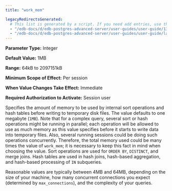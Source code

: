 ```yaml
---
title: "work_mem"

legacyRedirectsGenerated:
  # This list is generated by a script. If you need add entries, use the `legacyRedirects` key.
  - "/edb-docs/d/edb-postgres-advanced-server/user-guides/user-guide/13/work_mem.html"
  - "/edb-docs/d/edb-postgres-advanced-server/user-guides/user-guide/latest/work_mem.html"
---
```


<div id="work_mem" class="registered_link"></div>

**Parameter Type:** Integer

**Default Value:** 1MB

**Range:** 64kB to 2097151kB

**Minimum Scope of Effect:** Per session

**When Value Changes Take Effect:** Immediate

**Required Authorization to Activate:** Session user

Specifies the amount of memory to be used by internal sort operations and hash tables before writing to temporary disk files. The value defaults to one megabyte (`1MB`). Note that for a complex query, several sort or hash operations might be running in parallel; each operation will be allowed to use as much memory as this value specifies before it starts to write data into temporary files. Also, several running sessions could be doing such operations concurrently. Therefore, the total memory used could be many times the value of `work_mem`; it is necessary to keep this fact in mind when choosing the value. Sort operations are used for `ORDER BY`, `DISTINCT`, and merge joins. Hash tables are used in hash joins, hash-based aggregation, and hash-based processing of `IN` subqueries.

Reasonable values are typically between 4MB and 64MB, depending on the size of your machine, how many concurrent connections you expect (determined by `max_connections`), and the complexity of your queries.
